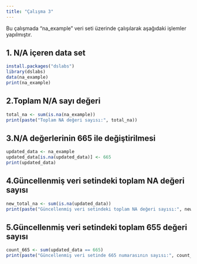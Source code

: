 ```yaml
---
title: "Çalışma 3"
---
```


Bu çalışmada "na_example" veri seti üzerinde çalışılarak aşağıdaki işlemler yapılmıştır.

## 1. N/A içeren data set

```r
install.packages("dslabs") 
library(dslabs) 
data(na_example) 
print(na_example)
```

## 2.Toplam N/A sayı değeri

```r
total_na <- sum(is.na(na_example))
print(paste("Toplam NA değeri sayısı:", total_na))
```

## 3.N/A değerlerinin 665 ile değiştirilmesi

```r
updated_data <- na_example
updated_data[is.na(updated_data)] <- 665
print(updated_data)
```

## 4.Güncellenmiş veri setindeki toplam NA değeri sayısı

```r
new_total_na <- sum(is.na(updated_data))
print(paste("Güncellenmiş veri setindeki toplam NA değeri sayısı:", new_total_na))
```

## 5.Güncellenmiş veri setindeki toplam 655 değeri sayısı

```r
count_665 <- sum(updated_data == 665)
print(paste("Güncellenmiş veri setinde 665 numarasının sayısı:", count_665))
```
